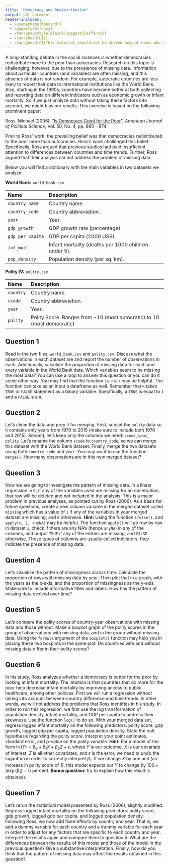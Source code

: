 ```yaml
---
title: "Democracy and Redistribution"
output: pdf_document
header-includes:
  - \usepackage{fancyhdr}
  - \pagestyle{fancy}
  - \fancypagestyle{plain}{\pagestyle{fancy}}
  - \fancyhead[L]{}
  - \fancyhead[C]{This material should not be shared beyond those who are enrolled in this class}
---
```


A long-standing debate in the social sciences is whether democracies redistribute more to the poor than autocracies.  Research on this topic is challenging, however, due to the prevalence of missing data. Information about particular countries (and variables) are often missing, and this absence of data is not random. For example, autocratic countries are less likely to report their data to international institutions like the World Bank. Also, starting in the 1990s, countries have become better at both collecting and reporting data on different indicators such as economic growth or infant mortality. So if we just analyze data without taking these factors into account, we might bias our results. This exercise is based on the following prominent paper:

Ross, Michael (2006), "[Is Democracy Good for the Poor](https://doi.org/10.1111/j.1540-5907.2006.00220.x)", *American Journal of Political Science*, Vol. 50, No. 4, pp. 860 - 874.  

Prior to Ross' work, the prevailing belief was that democracies redistributed to the poor more than autocracies.  Ross's work challenged this belief. Specifically, Ross argued that previous studies had paid insufficient attention to differences between countries and time trends. Further, Ross argued that their analysis did not address the problem of missing data.

Below you will find a dictionary with the main variables in two datasets we analyze:

**World Bank:** `world_bank.csv`

Name                 Description
-------------------  --------------------------------------------------------
`country_name`        Country name.
`country_code`        Country abbreviation.
`year`                Year.
`gdp_growth`          GDP growth rate (percentage).      
`gdp_per_capita`      GDP per capita (2000 US$).
`inf_mort`            Infant mortality (deaths per 1000 children under 5).
`pop_density`         Population density (per sq. km).

**Polity IV:** `polity.csv`

Name                 Description
-------------------  ---------------------------------------------------------
`country`             Country name.
`ccode`               Country abbreviation.
`year`                Year.
`polity`              Polity Score. Ranges from -10 (most autocratic) to 10 (most democratic)

## Question 1

Read in the two files, `world_bank.csv` and `polity.csv`. Discuss what the observations in each dataset are and report the number of observations in each. Additionally, calculate the proportion of missing data for each and every variable in the World Bank data. Which variables seem to be missing the most data?  You can use a loop to answer this question or you can do it some other way. You may find that the function `is.na()` may be helpful.  The function can take as an input a dataframe as well. Remember that `R` takes `TRUE` or `FALSE` statement as a binary variable. Specifically, a `TRUE` is equal to `1` and a `FALSE` is a `0`. 

## Question 2

Let's clean the data and prep it for merging. First, subset the `polity` data so it contains only years from 1970 to 2015 (make sure to include both 1970 and 2015). Second, let's keep only the columns we need: `scode`, `year`, `polity`. Let's rename the column `scode` to `country_code`, so we can merge this dataset with the World Bank dataset. Finally, merge the two datasets using both `country_code` and `year`. You may want to use the function `merge()`. How many observations are in this new merged dataset?

## Question 3

Now we are going to investigate the pattern of missing data. In a linear regression in `R`, if any of the variables used are missing for an observation, that row will be deleted and not included in the analysis. This is a major problem in previous analyses, as pointed out by Ross (2006). As a basis for future questions, create a new column variable in the merged dataset called `missing` which has a value of `1` if any of the variables in your merged dataset are missing, and `0` otherwise. **Hint:** Using the function `ifelse()`, and `apply(x, 1, anyNA)` may be helpful.  The function `apply()` will go row by row in dataset `x`, check if there are any NA's (hence `anyNA`) in any of the columns, and output `TRUE` if any of the entries are missing, and `FALSE` otherwise. These types of columns are usually called indicators: they indicate the presence of missing data.  

## Question 4

Let's visualize the pattern of missingness across time. Calculate the proportion of rows with missing data by year. Then plot that in a graph, with the years as the x-axis, and the proportion of missingness as the y-axis. Make sure to include informative titles and labels. How has the pattern of missing data evolved over time?

## Question 5

Let's compare the polity scores of country-year observations with missing data and those without. Make a boxplot graph of the polity scores in the group of observations with missing data, and in the group without missing data. Using the `formula` argument of the `boxplot()` function may help you in placing these two boxplots in the same plot. Do countries with and without missing data differ in their polity scores?

## Question 6

In his study, Ross analyzes whether a democracy is better for the poor by looking at infant mortality. The intuition is that countries that do more for the poor help decrease infant mortality by improving access to public healthcare, among other policies.  First we will run a regression without taking into account between-country difference and time trends. In other words, we will not address the problems that Ross identifies in his study. In order to run this regression, we first use the log transformation of population density, infant mortality, and GDP per capita to address their skewness. Use the function `log()` to do so. With your merged data set, regress logged infant mortality on the following predictors: polity score, gdp growth, logged gdp per capita, logged population density. State the null hypothesis regarding the polity score. Interpret your point estimates, standard error, and p-value on the polity variable.  **Hint:** For a model of the form $\ln{(Y)} = \beta_0 + \beta_1 X + \beta_2 Z + \epsilon$, where $Y$ is our outcome, $X$ is our covariate of interest, $Z$ is all other covariates, and $\epsilon$ is the error, we need to undo the logarithm in order to correctly interpret $\beta_1$. If we change $X$ by one unit (an increase in polity score of 1), this model expects our $Y$ to change by $100 \times (\exp(\beta_1) - 1)$ percent. **Bonus question:** try to explain how this result is obtained).  

## Question 7

Let's rerun the statistical model presented by Ross (2006), slightly modified. Regress logged infant mortality on the following predictors: polity score, gdp growth, logged gdp per capita, and logged population density. Following Ross, we now add fixed effects by country and year. That is, we add a dummy variable for each country and a dummy variable for each year in order to adjust for any factors that are specific to each country and year. Interpret the results again and compare them to question 5. What are the differences between the results of this model and those of the model in the previous question? Give a substantive interpretation. Finally, how do you think that the pattern of missing data may affect the results obtained in this question?

